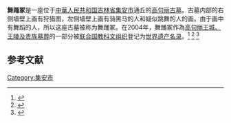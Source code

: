{{coord|41|9|25|N|126|11|14|E|display=title}}
'''舞踊冢'''是一座位于[[中華人民共和国|中華人民共和国]][[吉林省|吉林省]][[集安市|集安市]]通丘的[[高句丽|高句丽]][[古墓|古墓]]。古墓内部的右侧墙壁上画有狩猎图，左侧墙壁上画有骑黑马的人和疑似跳舞的人的画。由于画中有舞蹈的人，所以这座古墓被称为舞踊冢。在2004年，舞踊冢作為[[高句丽王城、王陵及贵族墓葬|高句丽王城、王陵及贵族墓葬]]的一部分被[[联合国教科文组织|联合国教科文组织]]登记为[[世界遗产名录|世界遗产名录]]。<ref>{{cite news |author1=朴炳植 |title=昔日的匈奴族是我们民族的一条线！ |url=http://breaknews.com/sub_read.html?uid=92700&section=sc11 |accessdate=2020-07-09 |archive-date=2020-09-27 |archive-url=https://web.archive.org/web/20200927071146/http://breaknews.com/sub_read.html?uid=92700&section=sc11 |dead-url=no }}</ref>
<ref>{{cite web |title=무용총 |url=https://ko.wikipedia.org/wiki/%EB%AC%B4%EC%9A%A9%EC%B4%9D |website=wikipedia |accessdate=2020-07-09 |archive-date=2020-10-05 |archive-url=https://web.archive.org/web/20201005214243/https://ko.wikipedia.org/wiki/%EB%AC%B4%EC%9A%A9%EC%B4%9D |dead-url=no }}</ref>
<ref>{{cite web |title=무용총 |url=http://www.doopedia.co.kr/doopedia/master/master.do?_method=view&MAS_IDX=101013000841692 |website=doopedia |accessdate=2020-07-09}}</ref>

==参考文献==
{{reflist}}

[[Category:集安市|Category:集安市]]